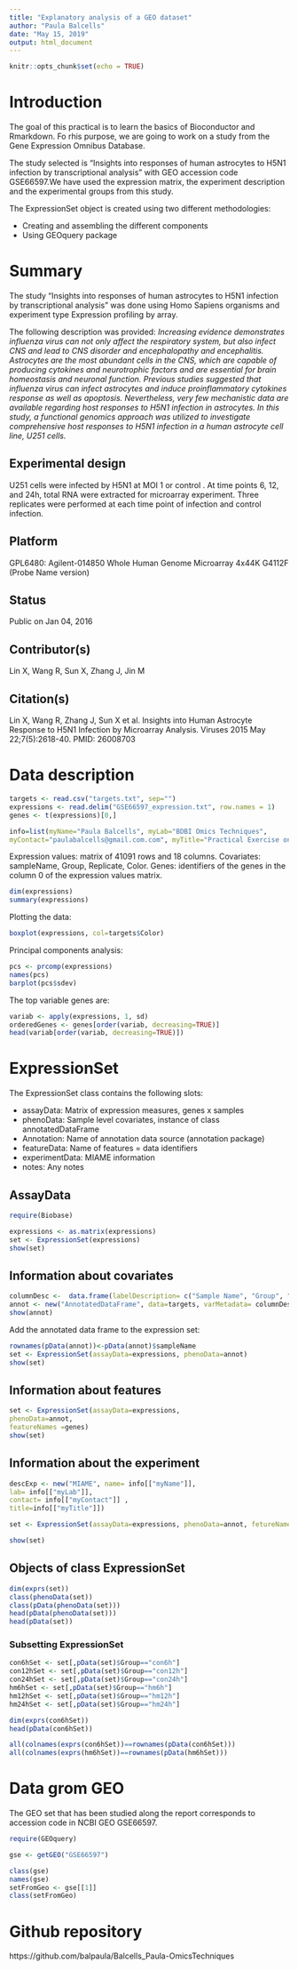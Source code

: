 ```yaml
---
title: "Explanatory analysis of a GEO dataset"
author: "Paula Balcells"
date: "May 15, 2019"
output: html_document
---
```


```r
knitr::opts_chunk$set(echo = TRUE)
```

# Introduction
The goal of this practical is to learn the basics of Bioconductor and Rmarkdown. Fo rhis purpose, we are going to work on a study from the Gene Expression Omnibus Database.

The study selected is "Insights into responses of human astrocytes to H5N1 infection by transcriptional analysis" with GEO accession code GSE66597.We have used the expression matrix, the experiment description and the experimental groups from this study.

The ExpressionSet object is created using two different methodologies:

* Creating and assembling the different components
* Using GEOquery package

# Summary
The study "Insights into responses of human astrocytes to H5N1 infection by transcriptional analysis" was done using Homo Sapiens organisms and experiment type	Expression profiling by array.

The following description was provided:	
*Increasing evidence demonstrates influenza virus can not only affect the respiratory system, but also infect CNS and lead to CNS disorder and encephalopathy and encephalitis. Astrocytes are the most abundant cells in the CNS, which are capable of producing cytokines and neurotrophic factors and are essential for brain homeostasis and neuronal function. Previous studies suggested that influenza virus can infect astrocytes and induce proinflammatory cytokines response as well as apoptosis. Nevertheless, very few mechanistic data are available regarding host responses to H5N1 infection in astrocytes. In this study, a functional genomics approach was utilized to investigate comprehensive host responses to H5N1 infection in a human astrocyte cell line, U251 cells.*
 	
## Experimental design	
U251 cells were infected by H5N1 at MOI 1 or control . At time points 6, 12, and 24h, total RNA were extracted for microarray experiment. Three replicates were performed at each time point of infection and control infection.
 	
## Platform
GPL6480:	Agilent-014850 Whole Human Genome Microarray 4x44K G4112F (Probe Name version)

## Status
Public on Jan 04, 2016
 	
## Contributor(s)	
Lin X, Wang R, Sun X, Zhang J, Jin M

## Citation(s)	
Lin X, Wang R, Zhang J, Sun X et al. Insights into Human Astrocyte Response to H5N1 Infection by Microarray Analysis. Viruses 2015 May 22;7(5):2618-40. PMID: 26008703

# Data description

```r
targets <- read.csv("targets.txt", sep="")
expressions <- read.delim("GSE66597_expression.txt", row.names = 1)
genes <- t(expressions)[0,]
```

```r
info=list(myName="Paula Balcells", myLab="BDBI Omics Techniques",
myContact="paulabalcells@gmail.com.com", myTitle="Practical Exercise on ExpressionSets")
```

Expression values: matrix of 41091 rows and 18 columns.
Covariates: sampleName, Group, Replicate, Color.
Genes: identifiers of the genes in the column 0 of the expression values matrix.

```r
dim(expressions)
summary(expressions)
```

Plotting the data:

```r
boxplot(expressions, col=targets$Color)
```

Principal components analysis:

```r
pcs <- prcomp(expressions)
names(pcs)
barplot(pcs$sdev)
```

The top variable genes are:

```r
variab <- apply(expressions, 1, sd)
orderedGenes <- genes[order(variab, decreasing=TRUE)]
head(variab[order(variab, decreasing=TRUE)])
```

# ExpressionSet

The ExpressionSet class contains the following slots:

* assayData: Matrix of expression measures, genes x samples
* phenoData: Sample level covariates, instance of class annotatedDataFrame
* Annotation: Name of annotation data source (annotation package)
* featureData: Name of features = data identifiers
* experimentData: MIAME information
* notes: Any notes

## AssayData

```r
require(Biobase)
```

```r
expressions <- as.matrix(expressions)
set <- ExpressionSet(expressions)
show(set)
```

## Information about covariates
```r
columnDesc <-  data.frame(labelDescription= c("Sample Name", "Group", "Replicate", "Color"))
annot <- new("AnnotatedDataFrame", data=targets, varMetadata= columnDesc)
show(annot)
```

Add the annotated data frame to the expression set:

```r
rownames(pData(annot))<-pData(annot)$sampleName
set <- ExpressionSet(assayData=expressions, phenoData=annot)
show(set)
```

## Information about features
```r
set <- ExpressionSet(assayData=expressions,
phenoData=annot,
featureNames =genes)
show(set)
```

## Information about the experiment

```r
descExp <- new("MIAME", name= info[["myName"]],
lab= info[["myLab"]],
contact= info[["myContact"]] ,
title=info[["myTitle"]])

set <- ExpressionSet(assayData=expressions, phenoData=annot, fetureNames=genes, experimentData=descExp)

show(set)
```

## Objects of class ExpressionSet

```r
dim(exprs(set))
class(phenoData(set))
class(pData(phenoData(set)))
head(pData(phenoData(set)))
head(pData(set))
```

### Subsetting ExpressionSet

```r
con6hSet <- set[,pData(set)$Group=="con6h"]
con12hSet <- set[,pData(set)$Group=="con12h"]
con24hSet <- set[,pData(set)$Group=="con24h"]
hm6hSet <- set[,pData(set)$Group=="hm6h"]
hm12hSet <- set[,pData(set)$Group=="hm12h"]
hm24hSet <- set[,pData(set)$Group=="hm24h"]

dim(exprs(con6hSet))
head(pData(con6hSet))

all(colnames(exprs(con6hSet))==rownames(pData(con6hSet)))
all(colnames(exprs(hm6hSet))==rownames(pData(hm6hSet)))
```

# Data grom GEO

The GEO set that has been studied along the report corresponds to accession code in NCBI GEO GSE66597.

```r
require(GEOquery)
```

```r
gse <- getGEO("GSE66597")
```

```r
class(gse)
names(gse)
setFromGeo <- gse[[1]]
class(setFromGeo)
```

# Github repository
https://github.com/balpaula/Balcells_Paula-OmicsTechniques